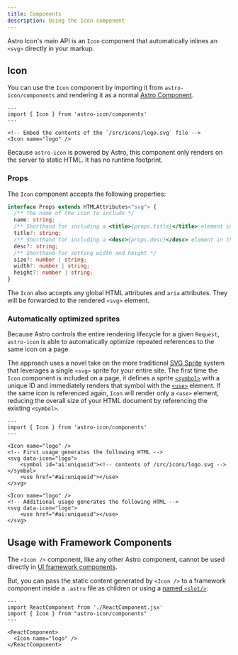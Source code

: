 ```yaml
---
title: Components
description: Using the Icon component
---
```


Astro Icon's main API is an `Icon` component that automatically inlines an `<svg>` directly in your markup.

## Icon

You can use the `Icon` component by importing it from `astro-icon/components` and rendering it as a normal [Astro Component](https://docs.astro.build/en/core-concepts/astro-components/).

```astro mark="Icon" {6}
---
import { Icon } from 'astro-icon/components'
---

<!-- Embed the contents of the `/src/icons/logo.svg` file -->
<Icon name="logo" />
```

Because `astro-icon` is powered by Astro, this component only renders on the server to static HTML. It has no runtime footprint.

### Props

The `Icon` component accepts the following properties:

```ts
interface Props extends HTMLAttributes<"svg"> {
  /** The name of the icon to include */
  name: string;
  /** Shorthand for including a <title>{props.title}</title> element in the SVG */
  title?: string;
  /** Shorthand for including a <desc>{props.desc}</desc> element in the SVG */
  desc?: string;
  /** Shorthand for setting width and height */
  size?: number | string;
  width?: number | string;
  height?: number | string;
}
```

The `Icon` also accepts any global HTML attributes and `aria` attributes. They will be forwarded to the rendered `<svg>` element.

### Automatically optimized sprites

Because Astro controls the entire rendering lifecycle for a given `Request`, `astro-icon` is able to automatically optimize repeated references to the same icon on a page.

The approach uses a novel take on the more traditional [SVG Sprite](https://css-tricks.com/svg-sprites-use-better-icon-fonts/) system that leverages a single `<svg>` sprite for your entire site. The first time the `Icon` component is included on a page, it defines a sprite [`<symbol>`](https://developer.mozilla.org/en-US/docs/Web/SVG/Element/symbol) with a unique ID and immediately renders that symbol with the [`<use>`](https://developer.mozilla.org/en-US/docs/Web/SVG/Element/use) element. If the same icon is referenced again, `Icon` will render only a `<use>` element, reducing the overall size of your HTML document by referencing the existing `<symbol>`.

```astro
---
import { Icon } from 'astro-icon/components'
---

<Icon name="logo" />
<!-- First usage generates the following HTML -->
<svg data-icon="logo">
	<symbol id="ai:uniqueid"><!-- contents of /src/icons/logo.svg --></symbol>
	<use href="#ai:uniqueid"></use>
</svg>

<Icon name="logo" />
<!-- Additional usage generates the following HTML -->
<svg data-icon="logo">
	<use href="#ai:uniqueid"></use>
</svg>
```

## Usage with Framework Components

The `<Icon />` component, like any other Astro component, cannot be used directly in [UI framework components](https://docs.astro.build/en/core-concepts/framework-components/).

But, you can pass the static content generated by `<Icon />` to a framework component inside a `.astro` file as children or using a [named `<slot/>`](https://docs.astro.build/en/core-concepts/framework-components/#can-i-use-astro-components-inside-my-framework-components):

```astro
---
import ReactComponent from './ReactComponent.jsx'
import { Icon } from "astro-icon/components"
---

<ReactComponent>
  <Icon name="logo" />
</ReactComponent>
```
